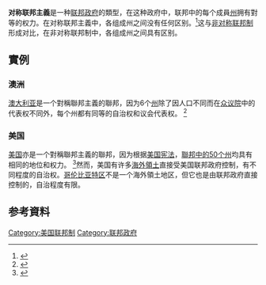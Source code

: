 '''对称联邦主義'''是一种[[聯邦政府|联邦政府]]的類型，在这种政府中，联邦中的每个成員[[州|州]]拥有對等的权力。在对称联邦主義中，各组成州之间没有任何区别。<ref>{{cite web|title=Symmetric Federalism Law & Legal Definition|url=http://definitions.uslegal.com/s/symmetric-federalism/|publisher=USLegal|access-date=2021-03-25|archive-date=2020-08-07|archive-url=https://web.archive.org/web/20200807174800/https://definitions.uslegal.com/s/symmetric-federalism/|dead-url=no}}</ref>这与[[非对称联邦制|非对称联邦制]]形成对比，在非对称联邦制中，各组成州之间具有区别。

== 實例 ==

=== 澳洲 ===
[[澳大利亚|澳大利亚]]是一个對稱聯邦主義的聯邦，因为6个[[澳大利亚行政区划|州]]除了因人口不同而在[[澳大利亚议会|众议院]]中的代表权不同外，每个州都有同等的自治权和议会代表权。 <ref>{{Cite web|title=TYPES OF FEDERALISM|url=https://poseidon01.ssrn.com/delivery.php?ID=411020126082119117080120121065105118097052073058068005122069115101008116122026118110052050019007045026115087083125114120026074050052035005035015118103075017103000079035085119096088125009112119064065123008027017105124091113029074000108121119065064&EXT=pdf|accessdate=2 May 2019|author=Aroney, N|date=18 May 2016|format=PDF}}</ref>

=== 美国 ===
[[美国|美国]]亦是一个對稱聯邦主義的聯邦，因为根据[[美国宪法|美国宪法]]，[[美国州份|聯邦中的50个州]]均具有相同的地位和权力。 <ref>{{Cite journal|title=Coyle v. Smith|url=https://www.law.cornell.edu/supremecourt/text/221/559|journal=Cornell Law Journal|access-date=2021-03-25|archive-date=2021-02-03|archive-url=https://web.archive.org/web/20210203212857/https://www.law.cornell.edu/supremecourt/text/221/559|dead-url=no}}</ref>然而，美国有许多[[美國海外屬地|海外領土]]直接受美国联邦政府控制，有不同程度的自治权。[[华盛顿哥伦比亚特区|哥伦比亚特区]]不是一个海外領土地区，但它也是由联邦政府直接控制的，自治程度有限。

== 参考資料 ==
{{reflist}}

{{美国宪法}}
[[Category:美国联邦制|Category:美国联邦制]]
[[Category:联邦政府|Category:联邦政府]]